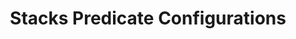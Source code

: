 ---
title: Stacks Predicate Configurations
description:  Stacks predicate configurations allow you to determine how Chainhook builds its payload for your predicate.
toc: true
---